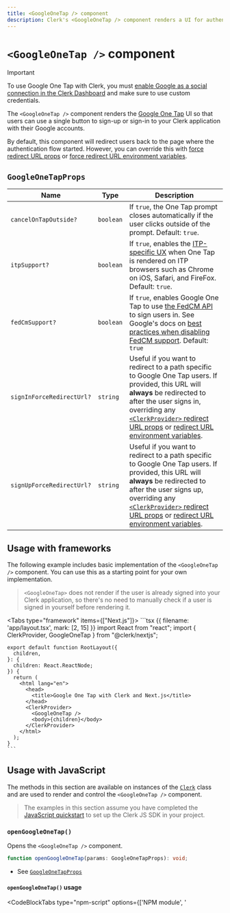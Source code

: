 ```yaml
---
title: <GoogleOneTap /> component
description: Clerk's <GoogleOneTap /> component renders a UI for authenticating users with Google's One Tap API.
---
```


# `<GoogleOneTap />` component

> [!IMPORTANT]
> To use Google One Tap with Clerk, you must [enable Google as a social connection in the Clerk Dashboard](https://clerk.com/docs/authentication/social-connections/google#configuring-google-social-connection) and make sure to use custom credentials.

The `<GoogleOneTap />` component renders the [Google One Tap](https://developers.google.com/identity/gsi/web/guides/features) UI so that users can use a single button to sign-up or sign-in to your Clerk application with their Google accounts.

By default, this component will redirect users back to the page where the authentication flow started. However, you can override this with [force redirect URL props](#google-one-tap-props) or [force redirect URL environment variables](/docs/deployments/clerk-environment-variables#sign-in-and-sign-up-redirects).

## `GoogleOneTapProps`

| Name | Type | Description |
| - | - | - |
| `cancelOnTapOutside?` | `boolean` | If `true`, the One Tap prompt closes automatically if the user clicks outside of the prompt. Default: `true`. |
| `itpSupport?` | `boolean` | If `true`, enables the [ITP-specific UX](https://developers.google.com/identity/gsi/web/guides/itp) when One Tap is rendered on ITP browsers such as Chrome on iOS, Safari, and FireFox. Default: `true`. |
| `fedCmSupport?` | `boolean` | If `true`, enables Google One Tap to use [the FedCM API](https://developers.google.com/privacy-sandbox/3pcd/fedcm) to sign users in. See Google's docs on [best practices when disabling FedCM support](https://developers.google.com/identity/gsi/web/guides/display-google-one-tap#do_not_cover_google_one_tap). Default: `true` |
| `signInForceRedirectUrl?` | `string` | Useful if you want to redirect to a path specific to Google One Tap users. If provided, this URL will **always** be redirected to after the user signs in, overriding any [`<ClerkProvider>` redirect URL props](/docs/components/clerk-provider#properties) or [redirect URL environment variables](/docs/deployments/clerk-environment-variables#sign-in-and-sign-up-redirects). |
| `signUpForceRedirectUrl?` | `string` | Useful if you want to redirect to a path specific to Google One Tap users. If provided, this URL will **always** be redirected to after the user signs up, overriding any [`<ClerkProvider>` redirect URL props](/docs/components/clerk-provider#properties) or [redirect URL environment variables](/docs/deployments/clerk-environment-variables#sign-in-and-sign-up-redirects). |

## Usage with frameworks

The following example includes basic implementation of the `<GoogleOneTap />` component. You can use this as a starting point for your own implementation.

> `<GoogleOneTap>` does not render if the user is already signed into your Clerk application, so there's no need to manually check if a user is signed in yourself before rendering it.

<Tabs type="framework" items={["Next.js"]}>
  <Tab>
    ```tsx {{ filename: 'app/layout.tsx', mark: [2, 15] }}
    import React from "react";
    import { ClerkProvider, GoogleOneTap } from "@clerk/nextjs";

    export default function RootLayout({
      children,
    }: {
      children: React.ReactNode;
    }) {
      return (
        <html lang="en">
          <head>
            <title>Google One Tap with Clerk and Next.js</title>
          </head>
          <ClerkProvider>
            <GoogleOneTap />
            <body>{children}</body>
          </ClerkProvider>
        </html>
      );
    }
    ```
  </Tab>
</Tabs>

## Usage with JavaScript

The methods in this section are available on instances of the [`Clerk`](/docs/references/javascript/clerk/clerk) class and are used to render and control the `<GoogleOneTap />` component.

> The examples in this section assume you have completed the [JavaScript quickstart](/docs/quickstarts/javascript) to set up the Clerk JS SDK in your project.

### `openGoogleOneTap()`

Opens the `<GoogleOneTap />` component.

```typescript
function openGoogleOneTap(params: GoogleOneTapProps): void;
```

- See [`GoogleOneTapProps`](#google-one-tap-props)

#### `openGoogleOneTap()` usage

<CodeBlockTabs type="npm-script" options={['NPM module', '<script>']}>
  ```js {{ filename: 'index.js', mark: [[7, 12]] }}
  import { Clerk } from '@clerk/clerk-js';

  // Initialize Clerk with your Clerk publishable key
  const clerk = new Clerk('{{pub_key}}');
  await clerk.load();

  const params = {
    cancelOnTapOutside: false,
    itpSupport: false,
    fedCmSupport: false,
  };
  clerk.openGoogleOneTap(params);
  ```

  ```html {{ filename: 'index.html', mark: [[14, 19]] }}
  <!-- Initialize Clerk with your
  Clerk Publishable key and Frontend API URL -->
  <script
    async
    crossorigin="anonymous"
    data-clerk-publishable-key="{{pub_key}}"
    src="https://{{fapi_url}}/npm/@clerk/clerk-js@latest/dist/clerk.browser.js"
    type="text/javascript"
  ></script>

  <script>
    window.addEventListener("load", async function () {
      await Clerk.load();
      const params = {
        cancelOnTapOutside: false,
        itpSupport: false,
        fedCmSupport: false,
      };
      Clerk.openGoogleOneTap(params);
    });
  </script>
  ```
</CodeBlockTabs>

### `closeGoogleOneTap()`

Closes the `<GoogleOneTap />` component.

```typescript
function closeGoogleOneTap(): void;
```

#### `closeGoogleOneTap()` usage

<CodeBlockTabs type="npm-script" options={['NPM module', '<script>']}>
  ```js {{ filename: 'index.js', mark: [16] }}
  import { Clerk } from '@clerk/clerk-js';

  // Initialize Clerk with your Clerk publishable key
  const clerk = new Clerk('{{pub_key}}');
  await clerk.load();

  const params = {
    cancelOnTapOutside: false,
    itpSupport: false,
    fedCmSupport: false,
  };
  clerk.openGoogleOneTap(params);

  // Do something else

  clerk.closeGoogleOneTap();
  ```

  ```html {{ filename: 'index.html', mark: [26] }}
  <!-- Add a <div id="sign-in"> element to your HTML -->
  <div id="sign-in"></div>

  <!-- Initialize Clerk with your
  Clerk Publishable key and Frontend API URL -->
  <script
    async
    crossorigin="anonymous"
    data-clerk-publishable-key="{{pub_key}}"
    src="https://{{fapi_url}}/npm/@clerk/clerk-js@latest/dist/clerk.browser.js"
    type="text/javascript"
  ></script>

  <script>
    window.addEventListener("load", async function () {
      await Clerk.load();
      const params = {
        cancelOnTapOutside: false,
        itpSupport: false,
        fedCmSupport: false,
      };
      Clerk.openGoogleOneTap(params);

      // Do something else

      Clerk.closeGoogleOneTap();
    });
  </script>
  ```
</CodeBlockTabs>

### `authenticateWithGoogleOneTap()`

Authenticates the user with a token generated from Google identity services. Also sets the user's current session to active.

```typescript
function authenticateWithGoogleOneTap(props?: AuthenticateWithGoogleOneTapParams): Promise<SignInResource | SignUpResource>;
```

#### `AuthenticateWithGoogleOneTapParams`

| Name | Type | Desciption |
| - | - | - |
| `token?` | string | A Google authentication token from Google identity services. |

#### `authenticateWithGoogleOneTap()` usage

<CodeBlockTabs type="npm-script" options={['NPM module', '<script>']}>
  ```js {{ filename: 'index.js', mark: [[7, 15]] }}
  import { Clerk } from '@clerk/clerk-js';

  // Initialize Clerk with your Clerk publishable key
  const clerk = new Clerk('{{pub_key}}');
  await clerk.load();

  // Optionally, you can set redirect URLs.
  const customUrls = { 
    signInUrl: '/sign-in',
    signUpUrl: '/sign-up'
  };
  // Initiate the authentication flow.
  const signInOrUp = await clerk.authenticateWithGoogleOneTap({ token: 'xxxx' })
  // Set the session as active, and handle any navigation or redirects
  await clerk.handleGoogleOneTapCallback(signInOrUp, customUrls)
  ```

  ```html {{ filename: 'index.html', mark: [[14, 22]] }}
  <!-- Initialize Clerk with your
  Clerk Publishable key and Frontend API URL -->
  <script
    async
    crossorigin="anonymous"
    data-clerk-publishable-key="{{pub_key}}"
    src="https://{{fapi_url}}/npm/@clerk/clerk-js@latest/dist/clerk.browser.js"
    type="text/javascript"
  ></script>

  <script>
    window.addEventListener("load", async function () {
      await Clerk.load();
      // Optionally, you can set redirect URLs.
      const customUrls = { 
        signInUrl: '/sign-in',
        signUpUrl: '/sign-up'
      };
      // Initiate the authentication flow.
      const signInOrUp = await clerk.authenticateWithGoogleOneTap({ token: 'xxxx' })
      // Set the session as active, and handle any navigation or redirects
      await clerk.handleGoogleOneTapCallback(signInOrUp, customUrls)
    });
  </script>
  ```
</CodeBlockTabs>

### `handleGoogleOneTapCallback()`

Completes a Google One Tap redirection flow started by [`authenticateWithGoogleOneTap()`](#authenticate-with-google-one-tap). Also calls [`Clerk.setActive()`](/docs/references/javascript/clerk/session-methods#set-active) and performs a custom navigation if given a custom navigation function.

```typescript
function handleGoogleOneTapCallback(
  signInOrUp: SignInResource | SignUpResource,
  params: HandleOAuthCallbackParams,
  customNavigate?: (to: string) => Promise<unknown>
): Promise<unknown>;
```

See [`authenticateWithGoogleOneTap()` usage](#authenticate-with-google-one-tap-usage) for an example of how to use `handleGoogleOneTapCallback()`.

#### `handleGoogleOneTapCallback()` params

| Name | Type | Desciption |
| - | - | - |
| `signInOrUp` | [`SignInResource`](/docs/references/javascript/sign-in/sign-in) \| [`SignUpResource`](/docs/references/javascript/sign-up/sign-up) | The `SignIn` or `SignUp` object returned from `authenticateWithGoogleOneTap()`. |
| `params` | [`HandleOAuthCallbackParams`](/docs/references/javascript/clerk/handle-navigation#handle-o-auth-callback-params) | An object containing redirect URLs. Useful if you want to set URLs specific to Google One Tap. Otherwise, consider using [environment variables](/docs/deployments/clerk-environment-variables) to set redirect URLs. |
| `customNavigate?` | `(to: string) => Promise<unknown>` | Allows you to define a custom navigation function. |

## Limitations

- If your application will use the Google API on behalf of your users, Clerk's `<GoogleOneTap>` component is not recommended, as Google does not provide Clerk with an access or refresh token that you can use.
- Users with the 1Password browser extension may not be able to render the Google One Tap UI. They must disable this extension.
- When testing in development, if you select the `X` button to close the Google One Tap UI, you may encounter [a cooldown](https://developers.google.com/identity/gsi/web/guides/features#exponential_cooldown) that prevents you from rendering it again for a period of time. To bypass the cooldown, remove the `g_state` cookie.
